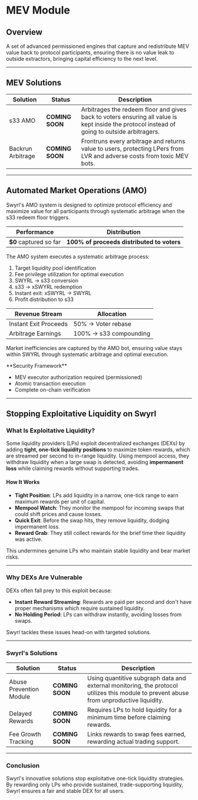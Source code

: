 # MEV Module

## Overview

A set of advanced permissioned engines that capture and redistribute MEV value back to protocol participants, ensuring there is no value leak to outside extractors, bringing capital efficiency to the next level.

---

## MEV Solutions

| Solution | Status | Description |
|----------|--------|-------------|
| s33 AMO | **COMING SOON** | Arbitrages the redeem floor and gives back to voters ensuring all value is kept inside the protocol instead of going to outside arbitragers. |
| Backrun Arbitrage | **COMING SOON** | Frontruns every arbitrage and returns value to users, protecting LPers from LVR and adverse costs from toxic MEV bots. |

---

## Automated Market Operations (AMO)

Swyrl's AMO system is designed to optimize protocol efficiency and maximize value for all participants through systematic arbitrage when the s33 redeem floor triggers.

| Performance | Distribution |
|-------------|--------------|
| **$0** captured so far | **100% of proceeds distributed to voters** |

The AMO system executes a systematic arbitrage process:

1. Target liquidity pool identification
2. Fee privilege utilization for optimal execution
3. SWYRL → s33 conversion
4. s33 → xSWYRL redemption
5. Instant exit: xSWYRL → SWYRL
6. Profit distribution to s33

| Revenue Stream | Allocation |
|----------------|------------|
| Instant Exit Proceeds | 50% → Voter rebase |
| Arbitrage Earnings | 100% → s33 compounding |

Market inefficiencies are captured by the AMO bot, ensuring value stays within SWYRL through systematic arbitrage and optimal execution.

<div class="warning-box">
**Security Framework**

- MEV executor authorization required (permissioned)
- Atomic transaction execution
- Complete on-chain verification
</div>

---

## Stopping Exploitative Liquidity on Swyrl

### What Is Exploitative Liquidity?

Some liquidity providers (LPs) exploit decentralized exchanges (DEXs) by adding **tight, one-tick liquidity positions** to maximize token rewards, which are streamed per second to in-range liquidity. Using mempool access, they withdraw liquidity when a large swap is detected, avoiding **impermanent loss** while claiming rewards without supporting trades.

#### How It Works

- **Tight Position**: LPs add liquidity in a narrow, one-tick range to earn maximum rewards per unit of capital.
- **Mempool Watch**: They monitor the mempool for incoming swaps that could shift prices and cause losses.
- **Quick Exit**: Before the swap hits, they remove liquidity, dodging impermanent loss.
- **Reward Grab**: They still collect rewards for the brief time their liquidity was active.

This undermines genuine LPs who maintain stable liquidity and bear market risks.

---

### Why DEXs Are Vulnerable

DEXs often fall prey to this exploit because:

- **Instant Reward Streaming**: Rewards are paid per second and don't have proper mechanisms which require sustained liquidity.
- **No Holding Period**: LPs can withdraw instantly, avoiding losses from swaps.

Swyrl tackles these issues head-on with targeted solutions.

---

### Swyrl's Solutions

| Solution | Status | Description |
|----------|--------|-------------|
| Abuse Prevention Module | **COMING SOON** | Using quantitive subgraph data and external monitoring, the protocol utilizes this module to prevent abuse from unproductive liquidity. |
| Delayed Rewards | **COMING SOON** | Requires LPs to hold liquidity for a minimum time before claiming rewards. |
| Fee Growth Tracking | **COMING SOON** | Links rewards to swap fees earned, rewarding actual trading support. |

---

### Conclusion

Swyrl's innovative solutions stop exploitative one-tick liquidity strategies. By rewarding only LPs who provide sustained, trade-supporting liquidity, Swyrl ensures a fair and stable DEX for all users.
